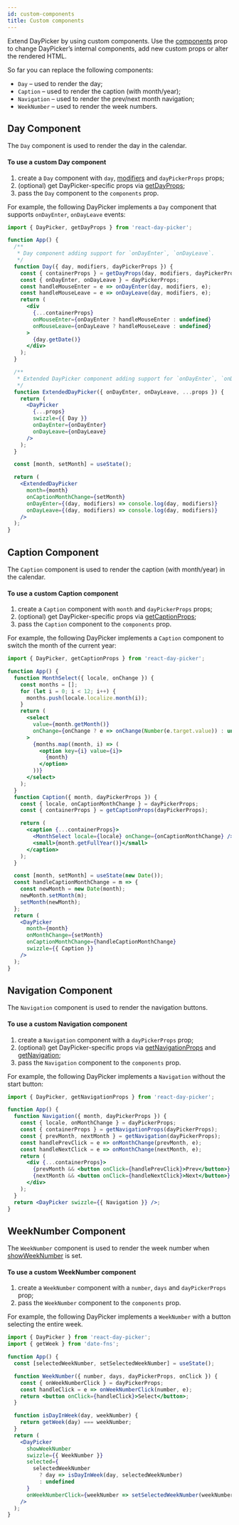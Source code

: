 ```yaml
---
id: custom-components
title: Custom components
---
```


Extend DayPicker by using custom components. Use the
[components](./reference/props.mdx#components) prop to change DayPicker’s  internal
components, add new custom props or alter the rendered HTML.

So far you can replace the following components:

- `Day` – used to render the day;
- `Caption` – used to render the caption (with month/year);
- `Navigation` – used to render the prev/next month navigation;
- `WeekNumber` – used to render the week numbers.

## Day Component

The `Day` component is used to render the day in the calendar.

#### To use a custom Day component

1. create a `Day` component with `day`, [modifiers](./modifiers) and `dayPickerProps` props;
2. (optional) get DayPicker-specific props via [getDayProps](./utils#getDayProps);
3. pass the `Day` component to the `components` prop.

For example, the following DayPicker implements a `Day` component that supports `onDayEnter`, `onDayLeave` events:

```jsx preview
import { DayPicker, getDayProps } from 'react-day-picker';

function App() {
  /**
   * Day component adding support for `onDayEnter`, `onDayLeave`.
   */
  function Day({ day, modifiers, dayPickerProps }) {
    const { containerProps } = getDayProps(day, modifiers, dayPickerProps);
    const { onDayEnter, onDayLeave } = dayPickerProps;
    const handleMouseEnter = e => onDayEnter(day, modifiers, e);
    const handleMouseLeave = e => onDayLeave(day, modifiers, e);
    return (
      <div
        {...containerProps}
        onMouseEnter={onDayEnter ? handleMouseEnter : undefined}
        onMouseLeave={onDayLeave ? handleMouseLeave : undefined}
      >
        {day.getDate()}
      </div>
    );
  }

  /**
   * Extended DayPicker component adding support for `onDayEnter`, `onDayLeave`
   */
  function ExtendedDayPicker({ onDayEnter, onDayLeave, ...props }) {
    return (
      <DayPicker
        {...props}
        swizzle={{ Day }}
        onDayEnter={onDayEnter}
        onDayLeave={onDayLeave}
      />
    );
  }

  const [month, setMonth] = useState();

  return (
    <ExtendedDayPicker
      month={month}
      onCaptionMonthChange={setMonth}
      onDayEnter={(day, modifiers) => console.log(day, modifiers)}
      onDayLeave={(day, modifiers) => console.log(day, modifiers)}
    />
  );
}
```

## Caption Component

The `Caption` component is used to render the caption (with month/year) in the calendar.

#### To use a custom Caption component

1. create a `Caption` component with `month` and `dayPickerProps` props;
2. (optional) get DayPicker-specific props via [getCaptionProps](./utils#getCaptionProps);
3. pass the `Caption` component to the `components` prop.

For example, the following DayPicker implements a `Caption` component to switch the month of the current year:

```jsx preview
import { DayPicker, getCaptionProps } from 'react-day-picker';

function App() {
  function MonthSelect({ locale, onChange }) {
    const months = [];
    for (let i = 0; i < 12; i++) {
      months.push(locale.localize.month(i));
    }
    return (
      <select
        value={month.getMonth()}
        onChange={onChange ? e => onChange(Number(e.target.value)) : undefined}
      >
        {months.map((month, i) => (
          <option key={i} value={i}>
            {month}
          </option>
        ))}
      </select>
    );
  }
  function Caption({ month, dayPickerProps }) {
    const { locale, onCaptionMonthChange } = dayPickerProps;
    const { containerProps } = getCaptionProps(dayPickerProps);

    return (
      <caption {...containerProps}>
        <MonthSelect locale={locale} onChange={onCaptionMonthChange} />{' '}
        <small>{month.getFullYear()}</small>
      </caption>
    );
  }

  const [month, setMonth] = useState(new Date());
  const handleCaptionMonthChange = m => {
    const newMonth = new Date(month);
    newMonth.setMonth(m);
    setMonth(newMonth);
  };
  return (
    <DayPicker
      month={month}
      onMonthChange={setMonth}
      onCaptionMonthChange={handleCaptionMonthChange}
      swizzle={{ Caption }}
    />
  );
}
```

## Navigation Component

The `Navigation` component is used to render the navigation buttons.

#### To use a custom Navigation component

1. create a `Navigation` component with a `dayPickerProps` prop;
2. (optional) get DayPicker-specific props via [getNavigationProps](./utils#getNavigationProps) and [getNavigation](./utils#getNavigation);
3. pass the `Navigation` component to the `components` prop.

For example, the following DayPicker implements a `Navigation` without the start button:

```jsx preview
import { DayPicker, getNavigationProps } from 'react-day-picker';

function App() {
  function Navigation({ month, dayPickerProps }) {
    const { locale, onMonthChange } = dayPickerProps;
    const { containerProps } = getNavigationProps(dayPickerProps);
    const { prevMonth, nextMonth } = getNavigation(dayPickerProps);
    const handlePrevClick = e => onMonthChange(prevMonth, e);
    const handleNextClick = e => onMonthChange(nextMonth, e);
    return (
      <div {...containerProps}>
        {prevMonth && <button onClick={handlePrevClick}>Prev</button>}
        {nextMonth && <button onClick={handleNextClick}>Next</button>}
      </div>
    );
  }
  return <DayPicker swizzle={{ Navigation }} />;
}
```

## WeekNumber Component

The `WeekNumber` component is used to render the week number when [showWeekNumber](./props.mdx#showweeknumber) is set.

#### To use a custom WeekNumber component

1. create a `WeekNumber` component with a `number`, `days` and `dayPickerProps` prop;
2. pass the `WeekNumber` component to the `components` prop.

For example, the following DayPicker implements a `WeekNumber` with a button selecting the entire week.

```jsx preview
import { DayPicker } from 'react-day-picker';
import { getWeek } from 'date-fns';

function App() {
  const [selectedWeekNumber, setSelectedWeekNumber] = useState();

  function WeekNumber({ number, days, dayPickerProps, onClick }) {
    const { onWeekNumberClick } = dayPickerProps;
    const handleClick = e => onWeekNumberClick(number, e);
    return <button onClick={handleClick}>Select</button>;
  }

  function isDayInWeek(day, weekNumber) {
    return getWeek(day) === weekNumber;
  }
  return (
    <DayPicker
      showWeekNumber
      swizzle={{ WeekNumber }}
      selected={
        selectedWeekNumber
          ? day => isDayInWeek(day, selectedWeekNumber)
          : undefined
      }
      onWeekNumberClick={weekNumber => setSelectedWeekNumber(weekNumber)}
    />
  );
}
```
